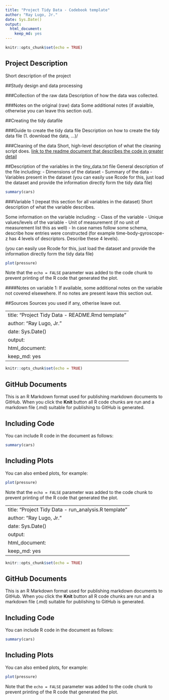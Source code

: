```yaml
---
title: "Project Tidy Data - Codebook template"
author: "Ray Lugo, Jr."
date: Sys.Date()
output:
  html_document:
    keep_md: yes
---
```


```r
knitr::opts_chunk$set(echo = TRUE)
```

## Project Description
Short description of the project

##Study design and data processing

###Collection of the raw data
Description of how the data was collected.

###Notes on the original (raw) data 
Some additional notes (if avaialble, otherwise you can leave this section out).

##Creating the tidy datafile

###Guide to create the tidy data file
Description on how to create the tidy data file (1. download the data, ...)/

###Cleaning of the data
Short, high-level description of what the cleaning script does. [link to the readme document that describes the code in greater detail]()

##Description of the variables in the tiny_data.txt file
General description of the file including:
 - Dimensions of the dataset
 - Summary of the data
 - Variables present in the dataset
 (you can easily use Rcode for this, just load the dataset and provide the information directly form the tidy data file)

```r
summary(cars)
```

###Variable 1 (repeat this section for all variables in the dataset)
Short description of what the variable describes.

Some information on the variable including:
 - Class of the variable
 - Unique values/levels of the variable
 - Unit of measurement (if no unit of measurement list this as well)
 - In case names follow some schema, describe how entries were constructed (for example time-body-gyroscope-z has 4 levels of descriptors. Describe these 4 levels). 

(you can easily use Rcode for this, just load the dataset and provide the information directly form the tidy data file)

```r
plot(pressure)
```

Note that the `echo = FALSE` parameter was added to the code chunk to prevent printing of the R code that generated the plot.

####Notes on variable 1:
If available, some additional notes on the variable not covered elsewehere. If no notes are present leave this section out.

##Sources
Sources you used if any, otherise leave out.

<!--chapter:end:codebook.Rmd-->

---
title: "Project Tidy Data - README.Rmd template"
author: "Ray Lugo, Jr."
date: Sys.Date()
output:
  html_document:
    keep_md: yes
---

```r
knitr::opts_chunk$set(echo = TRUE)
```

## GitHub Documents

This is an R Markdown format used for publishing markdown documents to GitHub. When you click the **Knit** button all R code chunks are run and a markdown file (.md) suitable for publishing to GitHub is generated.

## Including Code

You can include R code in the document as follows:

```r
summary(cars)
```

## Including Plots

You can also embed plots, for example:

```r
plot(pressure)
```

Note that the `echo = FALSE` parameter was added to the code chunk to prevent printing of the R code that generated the plot.

<!--chapter:end:README.Rmd-->

---
title: "Project Tidy Data - run_analysis.R template"
author: "Ray Lugo, Jr."
date: Sys.Date()
output:
  html_document:
    keep_md: yes
---

```r
knitr::opts_chunk$set(echo = TRUE)
```

## GitHub Documents

This is an R Markdown format used for publishing markdown documents to GitHub. When you click the **Knit** button all R code chunks are run and a markdown file (.md) suitable for publishing to GitHub is generated.

## Including Code

You can include R code in the document as follows:

```r
summary(cars)
```

## Including Plots

You can also embed plots, for example:

```r
plot(pressure)
```

Note that the `echo = FALSE` parameter was added to the code chunk to prevent printing of the R code that generated the plot.

<!--chapter:end:run_analysis.Rmd-->


